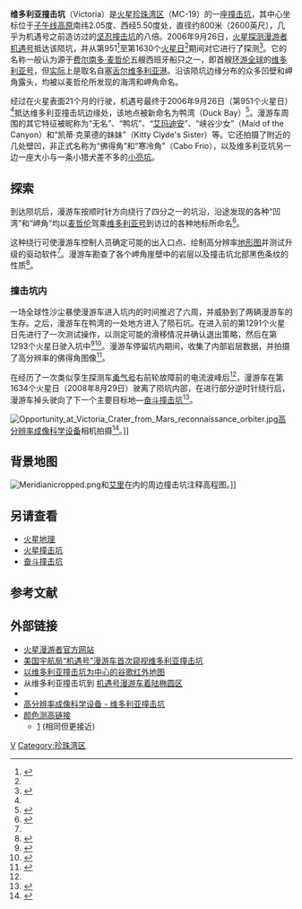 {{Infobox crater data
| titlecolor  = #FA8072
| title       = 维多利亚撞击坑
| image       = [[Image:Victoria_crater_from_HiRise.jpg|300px]]上的[[高分辨率成像科学设备|高分辨率成像科学设备]]拍摄]]
| caption     =2006年10月3日，[[火星勘测轨道飞行器|火星勘测轨道飞行器]][[高分辨率成像科学设备|高分辨率成像科学设备]]拍摄的维多利亚撞击坑图。
| region      = [[子午线高原|子午线高原]]
| coordinate_title = [[火星#地理|坐标]]
| globe       = 火星
| coordinates = {{coord|2.05|S|5.50|W|globe:mars_type:landmark|display=inline,title}}
| diameter    = 800米（2600英尺）
| depth       = 大约70米（230英尺）
| discoverer  = [[机遇号火星漫游车|机遇号漫游车]]
| eponym      ='[[维多利亚号|维多利亚号]]船和[[维多利亚_(塞舌尔)|塞舌尔维多利亚港]]
}}

'''维多利亚撞击坑'''（Victoria）是[[火星|火星]][[珍珠湾区|珍珠湾区]]（MC-19）的一座[[撞击坑|撞击坑]]，其中心坐标位于[[子午线高原|子午线高原]]南纬2.05度、西经5.50度处，直径约800米（2600英尺），几乎为机遇号之前造访过的[[坚忍撞击坑|坚忍撞击坑]]的八倍。2006年9月26日，[[火星探测漫游者|火星探测漫游者]][[机遇号火星漫游车|机遇号]]抵达该陨坑，并从第951<ref name="VC">{{cite web|url=https://mars.nasa.gov/mer/newsroom/pressreleases/20060927a.html|title=NASA Mars Rover Arrives at Dramatic Vista on Red Planet  |date=27 September 2006 |first1=Guy |last1=Webster |first2=Erica |last2=Hupp |publisher=Jet Propulsion Laboratory, NASA |access-date=21 January 2021}}</ref>至第1630个[[火星日|火星日]]<ref name=PlanetaryAug2008 />期间对它进行了探测<ref>{{cite web|url=https://www.uahirise.org/TRA_000873_1780 |title=Victoria Crater at Meridiani Planum |access-date=21 January 2021 |author=High Resolution Imaging Science Experiment (HiRISE) |publisher=University of Arizona}}</ref>。它的名称一般认为源于[[费尔南多·麦哲伦|费尔南多·麦哲伦]]五艘西班牙船只之一，即首艘[[环游世界|环游全球]]的[[维多利亚号|维多利亚号]]，但[[行星体系命名法|实际]]上是取名自[[维多利亚_(塞舌尔)|塞舌尔维多利亚港]]。沿该陨坑边缘分布的众多凹壁和岬角露头，均被以麦哲伦所发现的海湾和岬角命名。

经过在火星表面21个月的行驶，机遇号最终于2006年9月26日（第951个火星日）<ref name="VC"/>抵达维多利亚撞击坑边缘处，该地点被新命名为鸭湾（Duck Bay）<ref>{{cite web|url=http://photojournal.jpl.nasa.gov/catalog/PIA08777|title=PIA08777: Overview of Approach to 'Victoria'|access-date=2006-10-09}}</ref>。漫游车周围的其它特征被昵称为“无名”、“鸭坑”、“[[艾玛迪安撞击坑|艾玛迪安]]”、“峡谷少女”（Maid of the Canyon）和“凯蒂·克莱德的妹妹”（Kitty Clyde's Sister）等。它还拍摄了附近的几处壁凹，非正式名称为“佛得角”和“寒冷角”（Cabo Frio），以及维多利亚坑另一边一座大小与一条小猎犬差不多的[[小猎犬撞击坑|小亮坑]]。

==探索==
到达陨坑后，漫游车按顺时针方向绕行了四分之一的坑沿，沿途发现的各种“凹湾”和“岬角”均以[[费尔南多·麦哲伦|麦哲伦]]驾乘[[维多利亚号|维多利亚号]]到访过的各种地标所命名<ref name="planetary0207">{{cite web|url= http://www.planetary.org/news/2007/0228_Mars_Exploration_Rovers_Update_Spirit.html|title=Mars Exploration Rovers Update: Spirit Gets Back Home (To Where It Once Belonged), Opportunity Completes 10K at Victoria's Rim|access-date=2007-09-21|first=A. J. S. |last=Rayl |publisher=[[The_Planetary_Society|The Planetary Society]]}}</ref>。

这种绕行可使漫游车控制人员确定可能的出入口点、绘制高分辨率[[地形图|地形图]]并测试升级的驱动软件<ref name="planetary0207" />。漫游车勘查了各个岬角崖壁中的岩层以及撞击坑北部黑色条纹的性质<ref name="planetary0307">{{cite web|url=http://www.planetary.org/news/2007/0331_Mars_Exploration_Rovers_Update_Spirit.html|title=Mars Exploration Rovers Update: Spirit Homes in on Mitcheltree Ridge, Opportunity Crosses Valley Without Peril|access-date=2007-09-21|first=A. J. S. |last=Rayl |publisher=[[The_Planetary_Society|The Planetary Society]]}}</ref>。
===撞击坑内===
一场全球性沙尘暴使漫游车进入坑内的时间推迟了六周，并威胁到了两辆漫游车的生存。之后，漫游车在鸭湾的一处地方进入了陨石坑。在进入前的第1291个火星日先进行了一次测试操作，以测定可能的滑移情况并确认退出策略，然后在第1293个火星日驶入坑中<ref>{{cite web|url=http://www.jpl.nasa.gov/news/news.cfm?release=2007-093b|title=Mars Exploration Rover Status Report: Rovers Resume Driving|access-date=2007-09-14|publisher=[[Jet_Propulsion_Laboratory|Jet Propulsion Laboratory]]}}</ref><ref>{{cite web|title=Rover Status Report: Opportunity Begins Sustained Exploration Inside Crater|url=http://www.jpl.nasa.gov/news/news.cfm?release=2007-101b|access-date=2007-09-14|publisher=[[Jet_Propulsion_Laboratory|Jet Propulsion Laboratory]]}}</ref>。漫游车停留坑内期间，收集了内部岩层数据，并拍摄了高分辨率的佛得角图像<ref name=PlanetaryAug2008>{{cite web|url=http://www.planetary.org/news/2008/0831_Mars_Exploration_Rovers_Update.html|title=Opportunity Exits Victoria Crater, Spirit Picks Up Pace on Panorama|first=A. J. S. |last=Rayl |publisher=[[Planetary_Society|Planetary Society]]|access-date=2011-01-12|date=2008-08-31}}</ref>。

在经历了一次类似孪生探测车[[勇气号火星探测器|勇气号]]右前轮故障前的电流波峰后<ref name=PlanetaryAug2008 />，漫游车在第1634个火星日（2008年8月29日）驶离了陨坑内部，在进行部分逆时针绕行后，漫游车掉头驶向了下一个主要目标地—[[奋斗撞击坑|奋斗撞击坑]]<ref>{{cite web|url=http://www.planetary.org/news/2008/1031_Mars_Exploration_Rovers_Update_Spirit.html|publisher=[[Planetary_Society|Planetary Society]]|title=Spirit "Bumps" a Move, Opportunity Puts the Pedal to the Metal|first= A. J. S. |last=Rayl |date=2008-10-31|access-date=2008-11-01}}</ref>。

{{wide image|Victoria Crater, Cape Verde-Mars.jpg|1500px|2006年，美国宇航局[[机遇号火星漫游车|机遇号火星漫游车]]（MER-B）全景相机显示的维多利亚撞击坑。}}

[[Image:Opportunity_at_Victoria_Crater_from_Mars_reconnaissance_orbiter.jpg|center]][[高分辨率成像科学设备|高分辨率成像科学设备]]相机拍摄<ref>{{Cite web|url=https://www.nasa.gov/mission_pages/MRO/multimedia/pia08812.html|title=NASA - the Opportunity Rover at 'Victoria Crater'}}</ref>。]]
{{clear}}
==背景地图==
[[File:Meridianicropped.png|thumb]]和[[艾里撞击坑_(火星)|艾里]]在内的周边撞击坑注释高程图。]]
{{clear}}

==另请查看==
{{commons category|维多利亚撞击坑}}
* [[火星地理|火星地理]] 
* [[火星撞击坑|火星撞击坑]]
* [[奋斗撞击坑|奋斗撞击坑]]
==参考文献 ==
{{reflist|2}}
==外部链接==
* [http://marsrovers.jpl.nasa.gov 火星漫游者官方网站]
* [http://marsrovers.jpl.nasa.gov/gallery/press/opportunity/20060919a.html 美国宇航局“机遇号”漫游车首次窥视维多利亚撞击坑]
* [http://www.google.com/mars/#lat=-2.052630&lon=-5.500030&zoom=10&map=infrared 以维多利亚撞击坑为中心的谷歌红外地图]
*从维多利亚撞击坑到 [http://www.msss.com/mars_images/moc/2004/01/24/MER_B_Ellipse_25m.gif 机遇号漫游车着陆椭圆区]
* {{APOD |date=3 July 2007 |title=维多利亚撞击坑圣文森特角}}
*[http://www.uahirise.org/dtm/dtm.php?ID=ESP_021747_1780 高分辨率成像科学设备 - 维多利亚撞击坑]
*[http://hirise-pds.lpl.arizona.edu/PDS/EXTRAS/DTM/ESP/ORB_021700_021799/ESP_021747_1780_ESP_022380_1780/DTEEC_021747_1780_022380_1780_U01.ca.jpg 颜色测高链接]
**[http://hrscview.fu-berlin.de/cgi-bin/ion-p?ION__E1=UPDATE%3Aion%3A%2F%2Fhrscview2.ion&ION__E2=control%3Aion%3A%2F%2Fhrscview2.ion&ie=UTF-8&q=&image=1183_0000&image1=2+images&pos=2.009S%2C+354.481E&scale=12.5&viewport=700x780&basemap_on=on&basemap=MOLAshaded&hrsc_on=on&mode=nd&pansharpen=on&src_on=on&pview=North&exag=1.5&UPDATE=Update+view&image0=1183_0000&code=74057134] (相同但更接近)

{{机遇号探访过的特征}}
{{火星地理}}
{{Portal bar|太阳系}}

[[Category:火星撞击坑|V]]
[[Category:珍珠湾区|Category:珍珠湾区]]